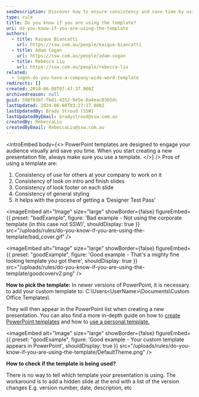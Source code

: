 ```yaml
---
seoDescription: Discover how to ensure consistency and save time by using PowerPoint templates effectively.
type: rule
title: Do you know if you are using the template?
uri: do-you-know-if-you-are-using-the-template
authors:
  - title: Kaique Biancatti
    url: https://ssw.com.au/people/kaique-biancatti
  - title: Adam Cogan
    url: https://ssw.com.au/people/adam-cogan
  - title: Rebecca Liu
    url: https://ssw.com.au/people/rebecca-liu
related:
  - logon-do-you-have-a-company-wide-word-template
redirects: []
created: 2010-06-08T07:47:37.000Z
archivedreason: null
guid: 598f03bf-fbd1-4352-9e5e-0a4eac0365dc
lastUpdated: 2024-06-08T03:27:17.000Z
lastUpdatedBy: Brady Stroud [SSW]
lastUpdatedByEmail: bradystroud@ssw.com.au
createdBy: RebeccaLiu
createdByEmail: RebeccaLiu@ssw.com.au
---
```


<introEmbed
  body={<>
PowerPoint templates are designed to engage your audience visually and save you time. When you start creating a new presentation file, always make sure you use a template.
  </>}
/>
Pros of using a template are:

1. Consistency of use for others at your company to work on it
2. Consistency of look on intro and finish slides
3. Consistency of look footer on each slide
4. Consistency of general styling
5. It helps with the process of getting a ‘Designer Test Pass’

<imageEmbed
  alt="Image"
  size="large"
  showBorder={false}
  figureEmbed={{
    preset: "badExample",
    figure: 'Bad example - Not using the corporate template (in this case not SSW)',
    shouldDisplay: true
  }}
  src="/uploads/rules/do-you-know-if-you-are-using-the-template/bad_cover.gif"
/>

<imageEmbed
  alt="Image"
  size="large"
  showBorder={false}
  figureEmbed={{
    preset: "goodExample",
    figure: 'Good example - That\'s a mighty fine looking template you got there',
    shouldDisplay: true
  }}
  src="/uploads/rules/do-you-know-if-you-are-using-the-template/goodcoverv2.png"
/>

**How to pick the template:**
In newer versions of PowerPoint, it is necessary to add your custom template to:
C:\Users&lt;UserName&gt;\Documents\Custom Office Templates\

They will then appear in the PowerPoint list when creating a new presentation. You can also find a more in-depth guide on how to [create PowerPoint templates](https://support.microsoft.com/en-us/office/create-and-save-a-powerpoint-template-ee4429ad-2a74-4100-82f7-50f8169c8aca) and how to [use a personal template.](https://support.microsoft.com/en-us/office/use-a-personal-template-to-create-a-new-powerpoint-presentation-71262c90-1447-4109-90f3-eb84f9d06c98)

<imageEmbed
  alt="Image"
  size="large"
  showBorder={false}
  figureEmbed={{
    preset: "goodExample",
    figure: 'Good example - Your custom template appears in PowerPoint',
    shouldDisplay: true
  }}
  src="/uploads/rules/do-you-know-if-you-are-using-the-template/DefaultTheme.png"
/>

**How to check if the template is being used?**

There is no way to tell which template your presentation is using. The workaround is to add a hidden slide at the end with a list of the version changes E.g. version number, date, description, etc
